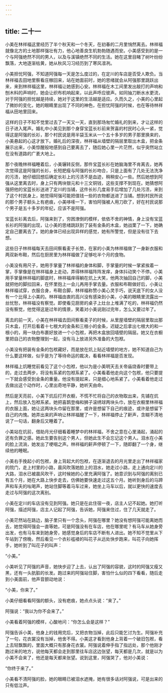 ```yaml
---
---
---
```

title: 二十一
---



小美在林祥福这里经历了半个秋天和一个冬天，在初春的二月里悄然离去。林祥福就像北方的土地那样强壮有力，他心地善良生机勃勃随遇而安。小美感受到的是一个与阿强绝然不同的男人，以及与溪镇绝然不同的生活。她在这里目睹了树叶纷纷飘落，大地逐渐枯黄，她从秋风习习经历到了寒风凛冽。

小美担忧阿强，不知道阿强每一天是怎么度过的，在定川的车店是否受人欺负。当林祥福去田地里察看庄稼回来，站在她面前时，她的思绪就会从阿强那里跳跃出来，来到林祥福这里，林祥福让她感到心安。林祥福在木工间里发出敲打的声响和刨木料的声响时，她会让织布机响起来，以此声呼应彼声。如同抽刀断水水更流，对于阿强的担忧越是持续，她对于这里的生活越是适应。久而久之，小美的心里起了微妙的变化，她的眼睛里出现了不同的神色，在担忧阿强的时候，也在等待林祥福从田地里回来。

这样的日子不知不觉里过去了一天又一天，直到那场匆忙婚礼的到来，才让这样的日子进入尾声。婚礼中小美见到那个身穿宝蓝长衫前来贺喜的村民时心头一紧，觉得这是阿强的长衫，那个村民说是用半袋玉米从一个五十多岁的男子那里换来的，小美悬起的心这才放下。婚礼后的深夜，林祥福从墙壁的隔层里取出木盒，把金条展示出来，小美惊醒般地感到自己要离去了，随后她心里一片茫然，似乎突然站立在没有道路的广袤大地上。

那个夜晚林祥福睡着后，小美辗转反侧，那件宝蓝长衫在她脑海里不肯离去，她再次觉得这是阿强的长衫，长短肥瘦与阿强的长衫吻合，只是上面有了几处无法洗净的污渍，她仔细回想后确定长衫上的污渍不是血迹，稍稍安心一些。然后她想到阿强从这里离去时，身上只有两块银元和十三文铜钱，这些支撑不到现在。她猜想阿强把他的宝蓝长衫送进了定川的当铺，这件长衫几度易手后增加了几处污渍，来到了这个村民身上，她觉得阿强可能把值钱一些的衣物都送进了当铺。想到村民所说的那个男子额头上有疤痕，小美哆嗦一下，害怕阿强被人用刀砍了，好在村民说那个男子是五十多岁的年纪，应该不是阿强。

宝蓝长衫离去后，阿强来到了，穷困潦倒的模样，依依不舍的神情，身上没有宝蓝长衫的阿强的出现，让小美的思绪跳跃到了装有金条的木盒，她战栗了一下，她确定自己要离去了。她的身体已经出现异样的感觉，她有所警觉，但是没有往下去想。

这些日子林祥福每天去田间察看麦子长势，在家的小美为林祥福做了一身新衣服和两双新布鞋，然后在厨房里为林祥福做了足够吃半个月的食物。

小美没有用尺子，她用手掌量了林祥福的身体和脚，手掌量的时候一掌紧挨着一掌，手掌像是在林祥福身上走动，弄得林祥福阵阵发痒，身体抖动笑个不停。小美用手掌量林祥福的脚底时，林祥福痒得躺在炕上大笑，他两次抽回自己的脚，小美就把他的脚拉回来，在怀里抱上一会儿再用手掌去量。衣服和布鞋做好后，小美让林祥福试穿，衣服合身，布鞋合脚，林祥福称赞小美心灵手巧，说天底下的女人没有一个比得上小美的。林祥福由衷的高兴没有感染到小美，小美的眼睛里流露出一丝忧愁，林祥福没有察觉。即使看见厨房的桌子上灶台上堆满了吃的，林祥福仍然没有察觉，他觉得这是过年的情景，笑着对小美说刚过完年，怎么又要过年了。

离去的前一天，小美在林祥福去田间察看麦子的时候，从里屋墙壁的隔层里取出那只木盒，打开后看着十七根大的金条和三根小的金条，迟疑之后拿出七根大的和一根小的，用一块白布裹好放进一个小包袱，再把木盒放回墙壁的隔层。她又在衣橱里把自己的衣物整理到一起，没有马上放进另外准备的大包袱。

小美没有把装有金条的包袱藏好，而是放在炕上贴近墙壁的地方，她不知道自己为什么要这样做，似乎是为了等待命运的裁决，看看林祥福是否发现。

林祥福上炕睡觉前看见了这个小包袱，他以为是小美明天去关帝庙烧香时要带上的，走过去两步，将没有系紧的包袱系紧了。小美看着他走向这个包袱，他只要提一下就会感受到金条的重量。他没有提起来，只是细心地系紧了。小美看着他走过去做出这个动作时，心里出奇地平静，她听天由命。

然后是天亮前，小美下炕后打开衣橱，不慌不忙将自己的衣物取出来，先铺在炕上，然后放入包袱系紧。她把喜鹊登梅和狮子滚绣球两块头巾，放在衣橱里林祥福的衣服上面，她让这两块头巾留在那里，或许是想留下自己的痕迹，或许是想留下自己的内愧。她弄出来的声响让林祥福醒了一下，林祥福停止了鼾声，含糊不清地说了一句话，翻身后又睡着了。

小美站在炕前，借助月光仔细看着睡梦中的林祥福，不舍之意在心里涌起，涌起的还有负罪之感。她此生要告别这个男人，但她此生不会忘记这个男人。泪水在小美的脸上流淌，她发出了哽咽之声。林祥福的鼾声停顿了一下，随即翻了一个身，继续他的睡眠。

小美右手挽起小的包袱，身上背起大的包袱，在逐渐退去的月光里走出了林祥福家的院门，走上村里的小路，晨风吹落她脸上的泪水，她走过小路，走上通向定川的大路，泪水已被晨风吹干，这时候她的心里充满阿强了。她意识到与阿强的离别已有五个月，她在大路上快步走去，仿佛她要快速走过这五个月。她听到身后的马蹄声和车夫的吆喝声，她站住脚等着马车过来，她坐上马车以后，就以更快的速度去走过与阿强的这次离别。

小美在定川的车店没有见到阿强。她只是在此住宿一夜，店主人记不起她。她打听阿强，描述阿强，店主人记起了阿强，告诉她，阿强来住过，住了几天就走了。

小美茫然站在路边，脑子里只有一个念头，阿强在哪里？她没有想阿强可能离她而去，她觉得阿强会一直等她，可是阿强没有在车店，他在哪里呢？有马车从她身旁出发，也有马车来到她身旁，她感觉身后的车店不断有人进出。她不知不觉里从下午站到了傍晚，然后看见一个衣衫褴褛的叫花子从远处快步跑来，叫花子向她挥手，她听到了叫花子的叫声：

“小美。”

小美听见了阿强的声音，她快步迎了上去，认出了阿强的容貌，这时的阿强又瘦又黑，还有一头肮脏的长发。跑过来的阿强站住脚，害怕什么似的四下看看，随后走到小美面前，他声音颤动地说：

“小美，你来了。”

小美仔细看看阿强的额头，没有疤痕，她点点头说：“来了。”

阿强说：“我以为你不会来了。”

小美看着阿强的模样，心酸地问：“你怎么会是这样？”

阿强告诉小美，他身上的钱用完后，又把衣物当掉，此后只能乞讨为生。阿强补充了一句，花衣裳没有当掉，他舍不得。小美这才看到他身上背着一个破旧包袱，看上去轻飘飘的，里面大概只有那身花衣裳。阿强说着伸手指了指远处，那个他刚才跑过来的地方，说他每天都会走到那里往车店这边张望，每天都是几次，就是以为小美不会来了，他还是每天都来张望。说到这里，阿强哭了，他对小美说：

“你终于来了。”

小美看不清阿强的脸，她的眼睛已被泪水遮掩，她有很多话对阿强说，可是出来的只有低泣声。